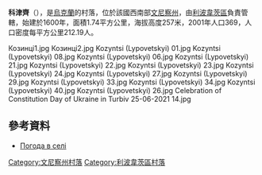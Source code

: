 {{coord|49|15|29|N|28|45|34|E|scale:30000|display=title}}

'''科津齊'''（{{lang-uk|Козинці}}），是[[烏克蘭|烏克蘭]]的村落，位於該國西南部[[文尼察州|文尼察州]]，由[[利波韋茨區|利波韋茨區]]負責管轄，始建於1600年，面積1.74平方公里，海拔高度257米，2001年人口369，人口密度每平方公里212.19人。

<gallery>
Козинці1.jpg
Козинці2.jpg
Kozyntsi (Lypovetskyi) 01.jpg
Kozyntsi (Lypovetskyi) 08.jpg
Kozyntsi (Lypovetskyi) 06.jpg
Kozyntsi (Lypovetskyi) 21.jpg
Kozyntsi (Lypovetskyi) 22.jpg
Kozyntsi (Lypovetskyi) 23.jpg
Kozyntsi (Lypovetskyi) 24.jpg
Kozyntsi (Lypovetskyi) 27.jpg
Kozyntsi (Lypovetskyi) 29.jpg
Kozyntsi (Lypovetskyi) 33.jpg
Kozyntsi (Lypovetskyi) 34.jpg
Kozyntsi (Lypovetskyi) 40.jpg
Kozyntsi (Lypovetskyi) 26.jpg
Celebration of Constitution Day of Ukraine in Turbiv 25-06-2021 14.jpg
</gallery>

==參考資料==
* [http://weather.in.ua/ua/vinnickaja/10999 Погода в селі] {{Wayback|url=http://weather.in.ua/ua/vinnickaja/10999 |date=20160305202546 }}

[[Category:文尼察州村落|Category:文尼察州村落]]
[[Category:利波韋茨區村落|Category:利波韋茨區村落]]


{{Vinnytsia-geo-stub}}